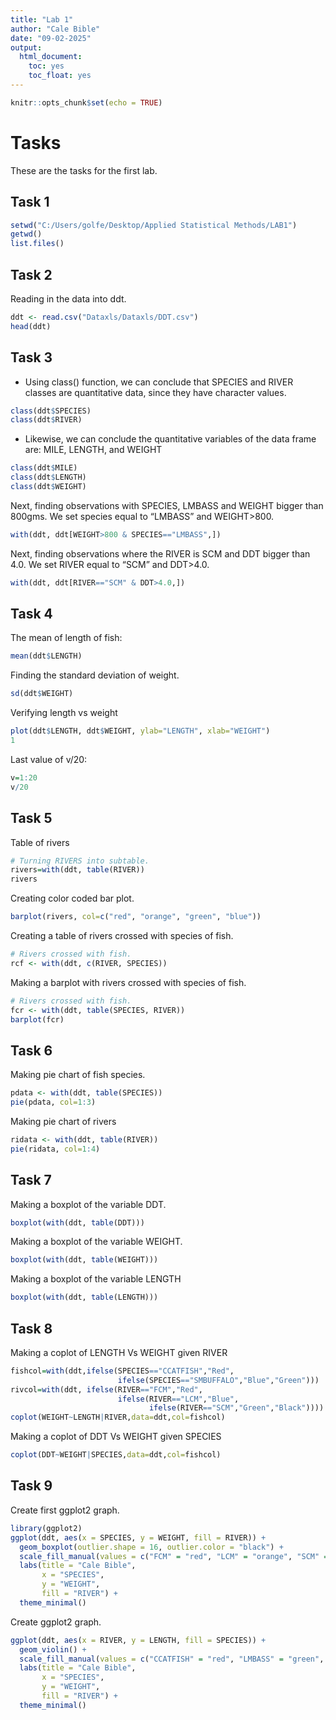 ```yaml
---
title: "Lab 1"
author: "Cale Bible"
date: "09-02-2025"
output: 
  html_document: 
    toc: yes
    toc_float: yes
---
```


```r
knitr::opts_chunk$set(echo = TRUE)
```

# Tasks

These are the tasks for the first lab.

## Task 1

```r
setwd("C:/Users/golfe/Desktop/Applied Statistical Methods/LAB1")
getwd()
list.files()
```
## Task 2

Reading in the data into ddt.
```r
ddt <- read.csv("Dataxls/Dataxls/DDT.csv")
head(ddt)
```

## Task 3
- Using class() function, we can conclude that SPECIES and RIVER classes are quantitative data, since they have character values.
```r
class(ddt$SPECIES)
class(ddt$RIVER)
```
- Likewise, we can conclude the quantitative variables of the data frame are: MILE, LENGTH, and WEIGHT
```r
class(ddt$MILE)
class(ddt$LENGTH)
class(ddt$WEIGHT)
```
Next, finding observations with SPECIES, LMBASS and WEIGHT bigger than 800gms. We set species equal to "LMBASS" and WEIGHT>800.
```r
with(ddt, ddt[WEIGHT>800 & SPECIES=="LMBASS",])
```

Next, finding observations where the RIVER is SCM and DDT bigger than 4.0. We set RIVER equal to "SCM" and DDT>4.0.
```r
with(ddt, ddt[RIVER=="SCM" & DDT>4.0,])
```

## Task 4
The mean of length of fish:
```r
mean(ddt$LENGTH)
```
Finding the standard deviation of weight.
```r
sd(ddt$WEIGHT)
```
Verifying length vs weight
```r
plot(ddt$LENGTH, ddt$WEIGHT, ylab="LENGTH", xlab="WEIGHT")
1
```
Last value of v/20:
```r
v=1:20
v/20
```
## Task 5
Table of rivers
```r
# Turning RIVERS into subtable.
rivers=with(ddt, table(RIVER))
rivers
```
Creating color coded bar plot.
```r
barplot(rivers, col=c("red", "orange", "green", "blue"))
```
Creating a table of rivers crossed with species of fish.
```r
# Rivers crossed with fish.
rcf <- with(ddt, c(RIVER, SPECIES))
```
Making a barplot with rivers crossed with species of fish.
```r
# Rivers crossed with fish.
fcr <- with(ddt, table(SPECIES, RIVER))
barplot(fcr)
```

## Task 6
Making pie chart of fish species.
```r
pdata <- with(ddt, table(SPECIES))
pie(pdata, col=1:3)
```
Making pie chart of rivers
```r
ridata <- with(ddt, table(RIVER))
pie(ridata, col=1:4)
```

## Task 7
Making a boxplot of the variable DDT.
```r
boxplot(with(ddt, table(DDT)))
```
Making a boxplot of the variable WEIGHT.
```r
boxplot(with(ddt, table(WEIGHT)))
```
Making a boxplot of the variable LENGTH
```r
boxplot(with(ddt, table(LENGTH))) 
```

## Task 8
Making a coplot of LENGTH Vs WEIGHT given RIVER
```r
fishcol=with(ddt,ifelse(SPECIES=="CCATFISH","Red",
                        ifelse(SPECIES=="SMBUFFALO","Blue","Green")))
rivcol=with(ddt, ifelse(RIVER=="FCM","Red",
                        ifelse(RIVER=="LCM","Blue",
                               ifelse(RIVER=="SCM","Green","Black"))))
coplot(WEIGHT~LENGTH|RIVER,data=ddt,col=fishcol)
```
Making a coplot of DDT Vs WEIGHT given SPECIES
```r
coplot(DDT~WEIGHT|SPECIES,data=ddt,col=fishcol)
```

## Task 9
Create first ggplot2 graph.
```r
library(ggplot2)
ggplot(ddt, aes(x = SPECIES, y = WEIGHT, fill = RIVER)) +
  geom_boxplot(outlier.shape = 16, outlier.color = "black") +
  scale_fill_manual(values = c("FCM" = "red", "LCM" = "orange", "SCM" = "green", "TRM" = "purple")) +
  labs(title = "Cale Bible",
       x = "SPECIES",
       y = "WEIGHT",
       fill = "RIVER") +
  theme_minimal()
```
Create ggplot2 graph.
```r
ggplot(ddt, aes(x = RIVER, y = LENGTH, fill = SPECIES)) +
  geom_violin() +
  scale_fill_manual(values = c("CCATFISH" = "red", "LMBASS" = "green", "SMBUFFALO" = "blue")) +
  labs(title = "Cale Bible",
       x = "SPECIES",
       y = "WEIGHT",
       fill = "RIVER") +
  theme_minimal()
```
